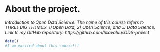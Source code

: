 
# About the project.

*Introduction to Open Data Science. The name of this course refers to THREE BIG THEMES: 1) Open Data, 2) Open Science, and 3) Data Science. Link to my GitHub repository: https://github.com/hkavaluu/IODS-project *

```r


date()
#I am excited about this course!!! 

```
